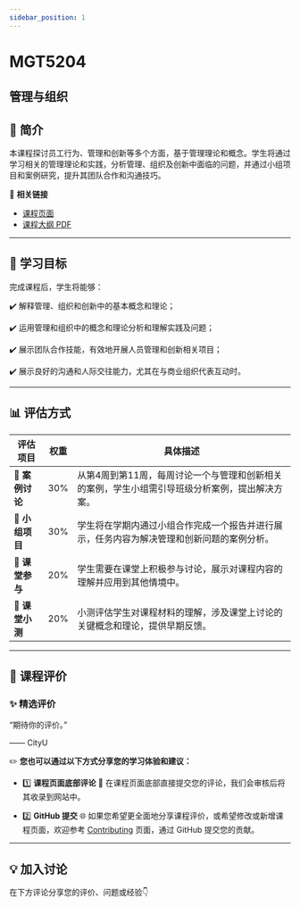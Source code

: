 ```yaml
---
sidebar_position: 1
---
```


# MGT5204
## 管理与组织

## **📘 简介**
本课程探讨员工行为、管理和创新等多个方面，基于管理理论和概念。学生将通过学习相关的管理理论和实践，分析管理、组织及创新中面临的问题，并通过小组项目和案例研究，提升其团队合作和沟通技巧。

🔗 **相关链接**
- [课程页面](https://www.cityu.edu.hk/catalogue/pg/202425/course/MGT5204.htm)
- [课程大纲 PDF](https://www.cityu.edu.hk/catalogue/pg/202425/course/MGT5204.pdf)

---

## **🎯 学习目标**

完成课程后，学生将能够：

✔️ 解释管理、组织和创新中的基本概念和理论；

✔️ 运用管理和组织中的概念和理论分析和理解实践及问题；

✔️ 展示团队合作技能，有效地开展人员管理和创新相关项目；

✔️ 展示良好的沟通和人际交往能力，尤其在与商业组织代表互动时。

---

## **📊 评估方式**

| **评估项目**          | **权重** | **具体描述**                                                                                       |
|----------------------|---------|---------------------------------------------------------------------------------------------------|
| **📄 案例讨论**       | 30%     | 从第4周到第11周，每周讨论一个与管理和创新相关的案例，学生小组需引导班级分析案例，提出解决方案。 |
| **📄 小组项目**       | 30%     | 学生将在学期内通过小组合作完成一个报告并进行展示，任务内容为解决管理和创新问题的案例分析。       |
| **📄 课堂参与**       | 20%     | 学生需要在课堂上积极参与讨论，展示对课程内容的理解并应用到其他情境中。                          |
| **📄 课堂小测**       | 20%     | 小测评估学生对课程材料的理解，涉及课堂上讨论的关键概念和理论，提供早期反馈。                    |

---

## **💬 课程评价**

### ✨ **精选评价**
<div className={commentStyles.commentBox}>
    <p className={commentStyles.commentText}>
        “期待你的评价。”
    </p>
    <p className={commentStyles.commentAuthor}>—— CityU</p>
</div>

✏️ **您也可以通过以下方式分享您的学习体验和建议：**

- 1️⃣ **课程页面底部评论**
💬 在课程页面底部直接提交您的评论，我们会审核后将其收录到网站中。

- 2️⃣ **GitHub 提交**
🌐 如果您希望更全面地分享课程评价，或希望修改或新增课程页面，欢迎参考 [Contributing](https://penjc.github.io/CityU/contributing) 页面，通过 GitHub 提交您的贡献。


---

## **💡 加入讨论**

在下方评论分享您的评价、问题或经验👇
<Utterances />